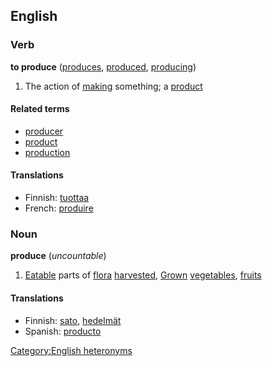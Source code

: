 ==English==
===Verb===
'''to produce''' ([[produces]], [[produced]], [[producing]])

#The action of [[make|making]] something; a [[product]]

====Related terms====
*[[producer]]
*[[product]]
*[[production]]

====Translations====
*Finnish: [[tuottaa]]
*French: [[produire]]

===Noun===
'''produce''' (''uncountable'')

#[[Eatable]] parts of [[flora]] [[harvest]]ed, [[Grow]]n [[vegetable]]s, [[fruit]]s

====Translations====
*Finnish: [[sato]], [[hedelmät]]
*Spanish: [[producto]]

[[Category:English heteronyms]]